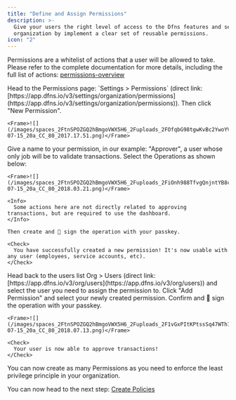 ```yaml
---
title: "Define and Assign Permissions"
description: >-
  Give your users the right level of access to the Dfns features and secure your
  organization by implement a clear set of reusable permissions.
icon: "2"
---
```


Permissions are a whitelist of actions that a user will be allowed to take. Please refer to the complete documentation for more details, including the full list of actions: [permissions-overview](/core-concepts/permissions#list-of-permission-operations)

<Steps>
  <Step title="Create a new Permission">
    Head to the Permissions page: `Settings > Permissions` (direct link: [https://app.dfns.io/v3/settings/organization/permissions](https://app.dfns.io/v3/settings/organization/permissions)). Then click "New Permission".
    
    <Frame>![](/images/spaces_2FtnSPOZGQ2hBmgoVWX5H6_2Fuploads_2FOfqbG98tgwKvBc2YwoYV_2FCapture_20d_E2_80_99e_CC_81cran_202025-07-15_20a_CC_80_2017.17.51.png)</Frame>
  </Step>

  <Step title="Define the authorized actions">
    Give a name to your permission, in our example: "Approver", a user whose only job will be to validate transactions. Select the Operations as shown below:
    
    <Frame>![](/images/spaces_2FtnSPOZGQ2hBmgoVWX5H6_2Fuploads_2FiOnh988TfvgQnjntYB8c_2FCapture_20d_E2_80_99e_CC_81cran_202025-07-15_20a_CC_80_2018.03.21.png)</Frame>
    
    <Info>
      Some actions here are not directly related to approving transactions, but are required to use the dashboard.
    </Info>

    Then create and 🔑 sign the operation with your passkey.
    
    <Check>
      You have successfully created a new permission! It's now usable with any user (employees, service accounts, etc).
    </Check>
  </Step>

  <Step title="Assign the permission to users">
    Head back to the users list Org > Users (direct link: [https://app.dfns.io/v3/org/users](https://app.dfns.io/v3/org/users)) and select the user you need to assign the permission to. Click "Add Permission" and select your newly created permission. Confirm and 🔑 sign the operation with your passkey.
    
    <Frame>![](/images/spaces_2FtnSPOZGQ2hBmgoVWX5H6_2Fuploads_2F1vGxPItKPtssSq47WTh1_2FCapture_20d_E2_80_99e_CC_81cran_202025-07-15_20a_CC_80_2018.07.13.png)</Frame>
    
    <Check>
      Your user is now able to approve transactions!
    </Check>
  </Step>
</Steps>

<Check>
You can now create as many Permissions as you need to enforce the least privilege principle in your organization.
</Check>

You can now head to the next step: [Create Policies](/introduction/quickstart/3-create-policies)